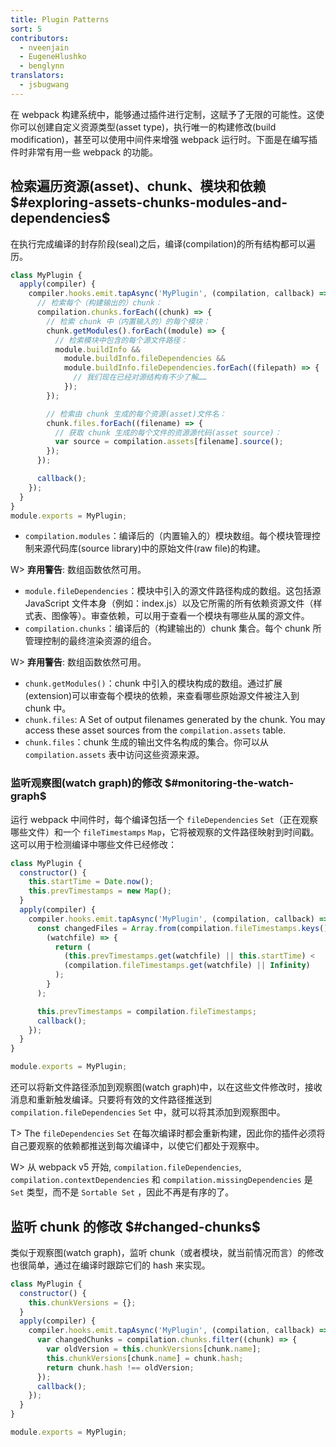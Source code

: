 ```yaml
---
title: Plugin Patterns
sort: 5
contributors:
  - nveenjain
  - EugeneHlushko
  - benglynn
translators:
  - jsbugwang
---
```


在 webpack 构建系统中，能够通过插件进行定制，这赋予了无限的可能性。这使你可以创建自定义资源类型(asset type)，执行唯一的构建修改(build modification)，甚至可以使用中间件来增强 webpack 运行时。下面是在编写插件时非常有用一些 webpack 的功能。

## 检索遍历资源(asset)、chunk、模块和依赖 $#exploring-assets-chunks-modules-and-dependencies$

在执行完成编译的封存阶段(seal)之后，编译(compilation)的所有结构都可以遍历。

```javascript
class MyPlugin {
  apply(compiler) {
    compiler.hooks.emit.tapAsync('MyPlugin', (compilation, callback) => {
      // 检索每个（构建输出的）chunk：
      compilation.chunks.forEach((chunk) => {
        // 检索 chunk 中（内置输入的）的每个模块：
        chunk.getModules().forEach((module) => {
          // 检索模块中包含的每个源文件路径：
          module.buildInfo &&
            module.buildInfo.fileDependencies &&
            module.buildInfo.fileDependencies.forEach((filepath) => {
              // 我们现在已经对源结构有不少了解……
            });
        });

        // 检索由 chunk 生成的每个资源(asset)文件名：
        chunk.files.forEach((filename) => {
          // 获取 chunk 生成的每个文件的资源源代码(asset source)：
          var source = compilation.assets[filename].source();
        });
      });

      callback();
    });
  }
}
module.exports = MyPlugin;
```

- `compilation.modules`：编译后的（内置输入的）模块数组。每个模块管理控制来源代码库(source library)中的原始文件(raw file)的构建。

W> **弃用警告**: 数组函数依然可用。

- `module.fileDependencies`：模块中引入的源文件路径构成的数组。这包括源 JavaScript 文件本身（例如：index.js）以及它所需的所有依赖资源文件（样式表、图像等）。审查依赖，可以用于查看一个模块有哪些从属的源文件。
- `compilation.chunks`：编译后的（构建输出的）chunk 集合。每个 chunk 所管理控制的最终渲染资源的组合。

W> **弃用警告**: 数组函数依然可用。

- `chunk.getModules()`：chunk 中引入的模块构成的数组。通过扩展(extension)可以审查每个模块的依赖，来查看哪些原始源文件被注入到 chunk 中。
- `chunk.files`: A Set of output filenames generated by the chunk. You may access these asset sources from the `compilation.assets` table.
- `chunk.files`：chunk 生成的输出文件名构成的集合。你可以从 `compilation.assets` 表中访问这些资源来源。

### 监听观察图(watch graph)的修改 $#monitoring-the-watch-graph$

运行 webpack 中间件时，每个编译包括一个 `fileDependencies` `Set`（正在观察哪些文件）和一个 `fileTimestamps` `Map`，它将被观察的文件路径映射到时间戳。这可以用于检测编译中哪些文件已经修改：

```javascript
class MyPlugin {
  constructor() {
    this.startTime = Date.now();
    this.prevTimestamps = new Map();
  }
  apply(compiler) {
    compiler.hooks.emit.tapAsync('MyPlugin', (compilation, callback) => {
      const changedFiles = Array.from(compilation.fileTimestamps.keys()).filter(
        (watchfile) => {
          return (
            (this.prevTimestamps.get(watchfile) || this.startTime) <
            (compilation.fileTimestamps.get(watchfile) || Infinity)
          );
        }
      );

      this.prevTimestamps = compilation.fileTimestamps;
      callback();
    });
  }
}

module.exports = MyPlugin;
```

还可以将新文件路径添加到观察图(watch graph)中，以在这些文件修改时，接收消息和重新触发编译。只要将有效的文件路径推送到 `compilation.fileDependencies` `Set` 中，就可以将其添加到观察图中。

T> The `fileDependencies` `Set` 在每次编译时都会重新构建，因此你的插件必须将自己要观察的依赖都推送到每次编译中，以使它们都处于观察中。

W> 从 webpack v5 开始, `compilation.fileDependencies`, `compilation.contextDependencies` 和 `compilation.missingDependencies` 是 `Set` 类型，而不是 `Sortable Set` ，因此不再是有序的了。

## 监听 chunk 的修改 $#changed-chunks$

类似于观察图(watch graph)，监听 chunk（或者模块，就当前情况而言）的修改也很简单，通过在编译时跟踪它们的 hash 来实现。

```javascript
class MyPlugin {
  constructor() {
    this.chunkVersions = {};
  }
  apply(compiler) {
    compiler.hooks.emit.tapAsync('MyPlugin', (compilation, callback) => {
      var changedChunks = compilation.chunks.filter((chunk) => {
        var oldVersion = this.chunkVersions[chunk.name];
        this.chunkVersions[chunk.name] = chunk.hash;
        return chunk.hash !== oldVersion;
      });
      callback();
    });
  }
}

module.exports = MyPlugin;
```

